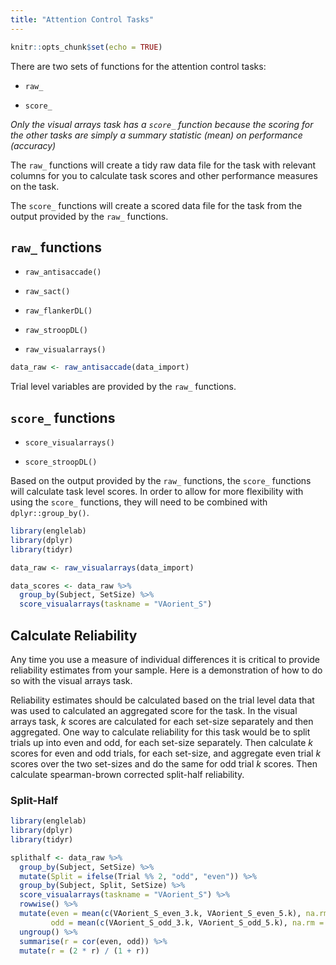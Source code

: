 ```yaml
---
title: "Attention Control Tasks"
---
```


```r
knitr::opts_chunk$set(echo = TRUE)
```

There are two sets of functions for the attention control tasks:

-   `raw_`

-   `score_`

*Only the visual arrays task has a `score_` function because the scoring for the other tasks are simply a summary statistic (mean) on performance (accuracy)*

The `raw_` functions will create a tidy raw data file for the task with relevant columns for you to calculate task scores and other performance measures on the task.

The `score_` functions will create a scored data file for the task from the output provided by the `raw_` functions.

## `raw_` functions

-   `raw_antisaccade()`

-   `raw_sact()`

-   `raw_flankerDL()`

-   `raw_stroopDL()`

-   `raw_visualarrays()`

```r
data_raw <- raw_antisaccade(data_import)
```

Trial level variables are provided by the `raw_` functions.

## `score_` functions

-   `score_visualarrays()`

-   `score_stroopDL()`

Based on the output provided by the `raw_` functions, the `score_` functions will calculate task level scores. In order to allow for more flexibility with using the `score_` functions, they will need to be combined with `dplyr::group_by()`.

```r
library(englelab)
library(dplyr)
library(tidyr)

data_raw <- raw_visualarrays(data_import)

data_scores <- data_raw %>%
  group_by(Subject, SetSize) %>%
  score_visualarrays(taskname = "VAorient_S")
```

## Calculate Reliability

Any time you use a measure of individual differences it is critical to provide reliability estimates from your sample. Here is a demonstration of how to do so with the visual arrays task.

Reliability estimates should be calculated based on the trial level data that was used to calculated an aggregated score for the task. In the visual arrays task, *k* scores are calculated for each set-size separately and then aggregated. One way to calculate reliability for this task would be to split trials up into even and odd, for each set-size separately. Then calculate *k* scores for even and odd trials, for each set-size, and aggregate even trial *k* scores over the two set-sizes and do the same for odd trial *k* scores. Then calculate spearman-brown corrected split-half reliability.

### Split-Half

```r
library(englelab)
library(dplyr)
library(tidyr)

splithalf <- data_raw %>%
  group_by(Subject, SetSize) %>%
  mutate(Split = ifelse(Trial %% 2, "odd", "even")) %>%
  group_by(Subject, Split, SetSize) %>%
  score_visualarrays(taskname = "VAorient_S") %>%
  rowwise() %>%
  mutate(even = mean(c(VAorient_S_even_3.k, VAorient_S_even_5.k), na.rm = TRUE),
         odd = mean(c(VAorient_S_odd_3.k, VAorient_S_odd_5.k), na.rm = TRUE)) %>%
  ungroup() %>%
  summarise(r = cor(even, odd)) %>%
  mutate(r = (2 * r) / (1 + r))
```
